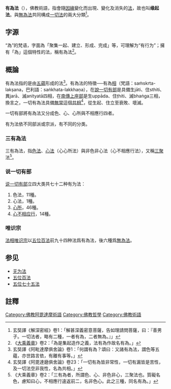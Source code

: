 {{佛教}}
'''有為法'''（{{lang-sa|{{IAST|saṃskṛta-dharma}}}}），佛教術語，指會隨[[因緣|因緣]]變化而出現、變化及消失的[[法_(佛教)|法]]，故也叫'''缘起法'''。與[[無為法|無為法]]共同構成[[一切法|一切法]]的兩大分類<ref>玄奘譯《解深密經》卷1：「解甚深義密意菩薩，告如理請問菩薩，曰：『善男子。一切法者，略有二種，一者有為，二者無為。』」</ref>。

==字源==
“為”的梵语{{lang|sa|saṃskṛta}}，字面為「聚集一起、建立、形成、完成」等，可理解为“有行为”；擁有「為」這個特性的法，稱有為法<ref>《[[大乘義章|大乘義章]]》卷2：「為是集起造作之義，法有為作故名有為。」</ref>。

==概論==

有為法指的是由[[五蘊|五蘊]]形成的法<ref>玄奘譯《阿毗達摩俱舍論》卷1：「何謂有為？頌曰：又諸有為法，謂色等五蘊，亦世路言依，有離有事等。」</ref>。有為法的特徵──有為[[法相|相]]（梵語：saṁskrta-lakṣana，巴利語：saṅkhata-lakkhaṇa），在[[說一切有部|說一切有部]]是具備生jāti、住sthiti、異jarā、滅anityatā四相，在[[南傳上座部|南傳上座部]]是生uppāda、住ṭhiti、滅bhaṅga三相，換言之，一切有為法具備[[无常_(佛教)|無常]]這個[[共相_(佛教)|共相]]<ref>玄奘譯《阿毘達磨俱舍論》卷23：「一切有為皆非常性，一切有漏皆是苦性，及一切法空非我性，名為共相。」</ref>，從生起、住立至衰敗、壞滅。

一切有部將有為法又分成色、心、心所與不相應行四者。

有为法依不同部派或宗派，有不同的分类。

===三有為法===
三有為法，指[[色法|色法]]、[[心法|心法]]（心心所法）與非色非心法（心不相應行法），又稱[[三聚|三聚]]法<ref>《大乘義章》卷2：「三有為者，所謂色、心、非色非心，三聚法也。質礙名色，慮知曰心，不相應行違返前二，名非色心。此之三種，同名有為。」</ref>。

===说一切有部===
[[说一切有部|说一切有部]]立四大类共七十二种有为法：

#色法，11種。
#心法，1種。
#[[心所|心所]]，46種。
#[[心不相应行|心不相应行]]，14種。

===唯识宗===
[[法相唯识宗|法相唯识宗]]以[[五位百法|五位百法]]前九十四种法爲有為法，後六種爲[[無為法|無為法]]。

==参见==
*[[无为法|无为法]]
*[[五位百法|五位百法]]
*[[五位七十五法|五位七十五法]]

==註釋==
{{reflist}}

[[Category:佛教阿毘達摩術語|Category:佛教阿毘達摩術語]]
[[Category:佛教哲學|Category:佛教哲學]]
[[Category:佛教術語|Category:佛教術語]]